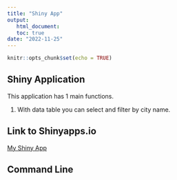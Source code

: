 ```yaml
---
title: "Shiny App"
output: 
   html_document:
   toc: true
date: "2022-11-25"
---
```


```r
knitr::opts_chunk$set(echo = TRUE)
```

## Shiny Application

This application has 1 main functions.

1. With data table you can select and filter by city name.


## Link to Shinyapps.io

[My Shiny App](https://honeydrip.shinyapps.io/HoneyDrip/)

## Command Line


